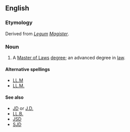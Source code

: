 ==English==

===Etymology===
Derived from ''[[Legum]] [[Magister]]''.

===Noun===
{{wikipedia}}
{{en-noun}}
# A [[Master of Laws]] [[degree]]; an advanced degree in [[law]].

====Alternative spellings====
* [[LL.M]]
* [[LL.M.]]

====See also====
* [[JD]] or [[J.D.]]
* [[LL.B.]]
* [[JSD]]
* [[SJD]]